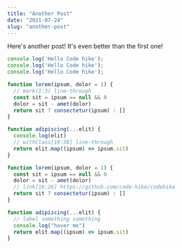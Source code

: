 ```yaml
---
title: "Another Post"
date: "2021-07-24"
slug: "another-post"
---
```


Here's another post! It's even better than the first one!

```javascript hello.js focus=2
console.log('Hello Code hike');
console.log('Hello Code hike');
console.log('Hello Code hike');
```


```js index.js
function lorem(ipsum, dolor = 1) {
  // mark(1:3) line-through
  const sit = ipsum == null && 0
  dolor = sit - amet(dolor)
  return sit ? consectetur(ipsum) : []
}

function adipiscing(...elit) {
  console.log(elit)
  // withClass[19:38] line-through
  return elit.map((ipsum) => ipsum.sit)
}
```

```js focus=4,8
function lorem(ipsum, dolor = 1) {
  const sit = ipsum == null && 0
  dolor = sit - amet(dolor)
  // link[16:26] https://github.com/code-hike/codehike
  return sit ? consectetur(ipsum) : []
}

function adipiscing(...elit) {
  // label something something
  console.log("hover me")
  return elit.map((ipsum) => ipsum.sit)
}
```
